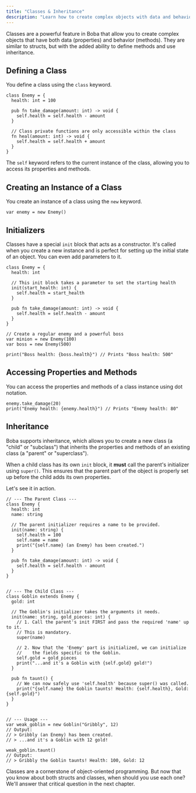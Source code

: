 ```yaml
---
title: "Classes & Inheritance"
description: "Learn how to create complex objects with data and behavior using classes, methods, initializers, and inheritance in Boba."
---
```


Classes are a powerful feature in Boba that allow you to create complex objects that have both data (properties) and behavior (methods). They are similar to structs, but with the added ability to define methods and use inheritance.

## Defining a Class

You define a class using the `class` keyword.

```boba
class Enemy = {
  health: int = 100

  pub fn take_damage(amount: int) -> void {
    self.health = self.health - amount
  }

  // Class private functions are only accessible within the class
  fn heal(amount: int) -> void {
    self.health = self.health + amount
  }
}
```

The `self` keyword refers to the current instance of the class, allowing you to access its properties and methods.

## Creating an Instance of a Class

You create an instance of a class using the `new` keyword.

```boba
var enemy = new Enemy()
```

## Initializers

Classes have a special `init` block that acts as a constructor. It's called when you create a new instance and is perfect for setting up the initial state of an object. You can even add parameters to it.

```boba
class Enemy = {
  health: int

  // This init block takes a parameter to set the starting health
  init(start_health: int) {
    self.health = start_health
  }

  pub fn take_damage(amount: int) -> void {
    self.health = self.health - amount
  }
}

// Create a regular enemy and a powerful boss
var minion = new Enemy(100)
var boss = new Enemy(500)

print("Boss health: {boss.health}") // Prints "Boss health: 500"
```

## Accessing Properties and Methods

You can access the properties and methods of a class instance using dot notation.

```boba
enemy.take_damage(20)
print("Enemy health: {enemy.health}") // Prints "Enemy health: 80"
```

## Inheritance

Boba supports inheritance, which allows you to create a new class (a "child" or "subclass") that inherits the properties and methods of an existing class (a "parent" or "superclass").

When a child class has its own `init` block, it **must** call the parent's initializer using `super()`. This ensures that the parent part of the object is properly set up before the child adds its own properties.

Let's see it in action.

```boba
// --- The Parent Class ---
class Enemy {
  health: int
  name: string

  // The parent initializer requires a name to be provided.
  init(name: string) {
    self.health = 100
    self.name = name
    print("{self.name} (an Enemy) has been created.")
  }

  pub fn take_damage(amount: int) -> void {
    self.health = self.health - amount
  }
}


// --- The Child Class ---
class Goblin extends Enemy {
  gold: int

  // The Goblin's initializer takes the arguments it needs.
  init(name: string, gold_pieces: int) {
    // 1. Call the parent's init FIRST and pass the required 'name' up to it.
    // This is mandatory.
    super(name)

    // 2. Now that the 'Enemy' part is initialized, we can initialize
    //    the fields specific to the Goblin.
    self.gold = gold_pieces
    print("...and it's a Goblin with {self.gold} gold!")
  }

  pub fn taunt() {
    // We can now safely use 'self.health' because super() was called.
    print("{self.name} the Goblin taunts! Health: {self.health}, Gold: {self.gold}")
  }
}


// --- Usage ---
var weak_goblin = new Goblin("Gribbly", 12)
// Output:
// > Gribbly (an Enemy) has been created.
// > ...and it's a Goblin with 12 gold!

weak_goblin.taunt()
// Output:
// > Gribbly the Goblin taunts! Health: 100, Gold: 12
```

Classes are a cornerstone of object-oriented programming. But now that you know about both structs and classes, when should you use each one? We'll answer that critical question in the next chapter.
